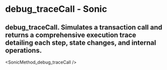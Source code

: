 # debug_traceCall - Sonic

## debug_traceCall. Simulates a transaction call and returns a comprehensive execution trace detailing each step, state changes, and internal operations.


<SonicMethod_debug_traceCall />
